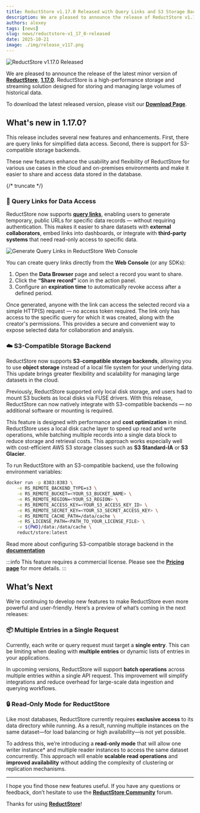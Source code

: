 ```yaml
---
title: ReductStore v1.17.0 Released with Query Links and S3 Storage Backend Support
description: We are pleased to announce the release of ReductStore v1.17.0, which introduces query links for data access and support for S3-compatible storage backends.
authors: alexey
tags: [news]
slug: news/reductstore-v1_17_0-released
date: 2025-10-21
image: ./img/release_v117.png
---
```


![ReductStore v1.17.0 Released](./img/release_v117.png)

We are pleased to announce the release of the latest minor version of [**ReductStore**](/), [**1.17.0**](https://github.com/reductstore/reductstore/releases/tag/v1.17.0). ReductStore is a high-performance storage and streaming solution designed for storing and managing large volumes of historical data.

To download the latest released version, please visit our [**Download Page**](/download).

## What's new in 1.17.0?

This release includes several new features and enhancements. First, there are query links for simplified data access. Second, there is support for S3-compatible storage backends.

These new features enhance the usability and flexibility of ReductStore for various use cases in the cloud and on-premises environments and make it easier to share and access data stored in the database.

{/* truncate */}

### 🔗 Query Links for Data Access

ReductStore now supports **[query links](/docs/glossary#query-link)**, enabling users to generate temporary, public URLs for specific data records — without requiring authentication.
This makes it easier to share datasets with **external collaborators**, embed links into dashboards, or integrate with **third-party systems** that need read-only access to specific data.

![Generate Query Links in ReductStore Web Console](./img/shared-link.webp)

You can create query links directly from the **Web Console** (or any SDKs):

1. Open the **Data Browser** page and select a record you want to share.
2. Click the **“Share record”** icon in the action panel.
3. Configure an **expiration time** to automatically revoke access after a defined period.

Once generated, anyone with the link can access the selected record via a simple HTTP(S) request — no access token required.
The link only has access to the specific query for which it was created, along with the creator's permissions.
This provides a secure and convenient way to expose selected data for collaboration and analysis.

### ☁️ S3-Compatible Storage Backend

ReductStore now supports **S3-compatible storage backends**, allowing you to use **object storage** instead of a local file system for your underlying data.
This update brings greater flexibility and scalability for managing large datasets in the cloud.

Previously, ReductStore supported only local disk storage, and users had to mount S3 buckets as local disks via FUSE drivers.
With this release, ReductStore can now natively integrate with S3-compatible backends — no additional software or mounting is required.

This feature is designed with performance and **cost optimization** in mind.
ReductStore uses a local disk cache layer to speed up read and write operations, while batching multiple records into a single data block to reduce storage and retrieval costs.
This approach works especially well with cost-efficient AWS S3 storage classes such as **S3 Standard-IA** or **S3 Glacier**.

To run ReductStore with an S3-compatible backend, use the following environment variables:

```bash
docker run -p 8383:8383 \
    -e RS_REMOTE_BACKEND_TYPE=s3 \
    -e RS_REMOTE_BUCKET=<YOUR_S3_BUCKET_NAME> \
    -e RS_REMOTE_REGION=<YOUR_S3_REGION> \
    -e RS_REMOTE_ACCESS_KEY=<YOUR_S3_ACCESS_KEY_ID> \
    -e RS_REMOTE_SECRET_KEY=<YOUR_S3_SECRET_ACCESS_KEY> \
    -e RS_REMOTE_CACHE_PATH=/data/cache \
    -e RS_LICENSE_PATH=<PATH_TO_YOUR_LICENSE_FILE> \
    -v ${PWD}/data:/data/cache \
    reduct/store:latest
```

Read more about configuring S3-compatible storage backend in the [**documentation**](/docs/configuration#remote-backend-settings)

:::info
This feature requires a commercial license. Please see the **[Pricing page](/pricing)** for more details.
:::

## What’s Next

We’re continuing to develop new features to make ReductStore even more powerful and user-friendly.
Here’s a preview of what’s coming in the next releases:

### 📦 Multiple Entries in a Single Request

Currently, each write or query request must target a **single entry**.
This can be limiting when dealing with **multiple entries** or dynamic lists of entries in your applications.

In upcoming versions, ReductStore will support **batch operations** across multiple entries within a single API request.
This improvement will simplify integrations and reduce overhead for large-scale data ingestion and querying workflows.

### 🔒 Read-Only Mode for ReductStore

Like most databases, ReductStore currently requires **exclusive access** to its data directory while running.
As a result, running multiple instances on the same dataset—for load balancing or high availability—is not yet possible.

To address this, we’re introducing a **read-only mode** that will allow one writer instance\* and multiple reader instances to access the same dataset concurrently.
This approach will enable **scalable read operations** and **improved availability** without adding the complexity of clustering or replication mechanisms.

---

I hope you find those new features useful. If you have any questions or feedback, don’t hesitate to use the [**ReductStore Community**](https://community.reduct.store/signup) forum.

Thanks for using [**ReductStore**](/)!
